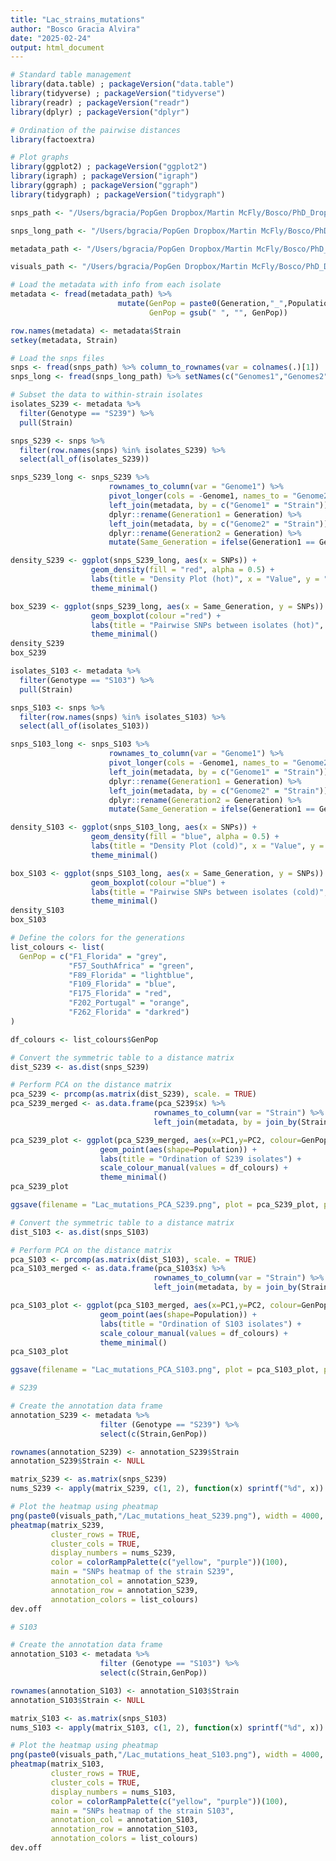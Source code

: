 ```yaml
---
title: "Lac_strains_mutations"
author: "Bosco Gracia Alvira"
date: "2025-02-24"
output: html_document
---
```


```r

# Standard table management
library(data.table) ; packageVersion("data.table")
library(tidyverse) ; packageVersion("tidyverse")
library(readr) ; packageVersion("readr")
library(dplyr) ; packageVersion("dplyr")

# Ordination of the pairwise distances
library(factoextra)

# Plot graphs
library(ggplot2) ; packageVersion("ggplot2")
library(igraph) ; packageVersion("igraph")
library(ggraph) ; packageVersion("ggraph")
library(tidygraph) ; packageVersion("tidygraph")

```


```r

snps_path <- "/Users/bgracia/PopGen Dropbox/Martin McFly/Bosco/PhD_Dropbox/Microbiome_pangenomic_analysis/data/Lactiplantibacillus_plantarum/Pangenomic_strains/snp-dists/pairwise_snps.tsv"

snps_long_path <- "/Users/bgracia/PopGen Dropbox/Martin McFly/Bosco/PhD_Dropbox/Microbiome_pangenomic_analysis/data/Lactiplantibacillus_plantarum/Pangenomic_strains/snp-dists/pairwise_snps_long.tsv"

metadata_path <- "/Users/bgracia/PopGen Dropbox/Martin McFly/Bosco/PhD_Dropbox/Microbiome_pangenomic_analysis/data/Lactiplantibacillus_plantarum/Pangenomic_strains/metadata.tsv"

visuals_path <- "/Users/bgracia/PopGen Dropbox/Martin McFly/Bosco/PhD_Dropbox/Microbiome_pangenomic_analysis/visuals"

```

```r

# Load the metadata with info from each isolate
metadata <- fread(metadata_path) %>% 
                        mutate(GenPop = paste0(Generation,"_",Population),
                               GenPop = gsub(" ", "", GenPop))

row.names(metadata) <- metadata$Strain
setkey(metadata, Strain)

# Load the snps files
snps <- fread(snps_path) %>% column_to_rownames(var = colnames(.)[1])
snps_long <- fread(snps_long_path) %>% setNames(c("Genomes1","Genomes2","SNPs"))

# Subset the data to within-strain isolates
isolates_S239 <- metadata %>%
  filter(Genotype == "S239") %>%
  pull(Strain)

snps_S239 <- snps %>%
  filter(row.names(snps) %in% isolates_S239) %>%
  select(all_of(isolates_S239))

snps_S239_long <- snps_S239 %>% 
                      rownames_to_column(var = "Genome1") %>% 
                      pivot_longer(cols = -Genome1, names_to = "Genome2", values_to = "SNPs") %>% 
                      left_join(metadata, by = c("Genome1" = "Strain")) %>%
                      dplyr::rename(Generation1 = Generation) %>% 
                      left_join(metadata, by = c("Genome2" = "Strain")) %>%
                      dplyr::rename(Generation2 = Generation) %>% 
                      mutate(Same_Generation = ifelse(Generation1 == Generation2, "Yes", "No"))

density_S239 <- ggplot(snps_S239_long, aes(x = SNPs)) +
                  geom_density(fill = "red", alpha = 0.5) +
                  labs(title = "Density Plot (hot)", x = "Value", y = "Density") +
                  theme_minimal()

box_S239 <- ggplot(snps_S239_long, aes(x = Same_Generation, y = SNPs)) +
                  geom_boxplot(colour ="red") +
                  labs(title = "Pairwise SNPs between isolates (hot)", x = "Same generation comparisons", y = "Pairwise SNPs") +
                  theme_minimal()
density_S239
box_S239

isolates_S103 <- metadata %>%
  filter(Genotype == "S103") %>%
  pull(Strain)

snps_S103 <- snps %>%
  filter(row.names(snps) %in% isolates_S103) %>%
  select(all_of(isolates_S103))

snps_S103_long <- snps_S103 %>% 
                      rownames_to_column(var = "Genome1") %>% 
                      pivot_longer(cols = -Genome1, names_to = "Genome2", values_to = "SNPs") %>% 
                      left_join(metadata, by = c("Genome1" = "Strain")) %>%
                      dplyr::rename(Generation1 = Generation) %>% 
                      left_join(metadata, by = c("Genome2" = "Strain")) %>%
                      dplyr::rename(Generation2 = Generation) %>% 
                      mutate(Same_Generation = ifelse(Generation1 == Generation2, "Yes", "No"))

density_S103 <- ggplot(snps_S103_long, aes(x = SNPs)) +
                  geom_density(fill = "blue", alpha = 0.5) +
                  labs(title = "Density Plot (cold)", x = "Value", y = "Density") +
                  theme_minimal()

box_S103 <- ggplot(snps_S103_long, aes(x = Same_Generation, y = SNPs)) +
                  geom_boxplot(colour ="blue") +
                  labs(title = "Pairwise SNPs between isolates (cold)", x = "Same generation comparisons", y = "Pairwise SNPs") +
                  theme_minimal()
density_S103
box_S103

```

```r

# Define the colors for the generations
list_colours <- list(
  GenPop = c("F1_Florida" = "grey",
             "F57_SouthAfrica" = "green",
             "F89_Florida" = "lightblue",
             "F109_Florida" = "blue",
             "F175_Florida" = "red",
             "F202_Portugal" = "orange",
             "F262_Florida" = "darkred")
)

df_colours <- list_colours$GenPop

# Convert the symmetric table to a distance matrix
dist_S239 <- as.dist(snps_S239)

# Perform PCA on the distance matrix
pca_S239 <- prcomp(as.matrix(dist_S239), scale. = TRUE)
pca_S239_merged <- as.data.frame(pca_S239$x) %>% 
                                rownames_to_column(var = "Strain") %>% 
                                left_join(metadata, by = join_by(Strain))

pca_S239_plot <- ggplot(pca_S239_merged, aes(x=PC1,y=PC2, colour=GenPop)) + 
                    geom_point(aes(shape=Population)) +
                    labs(title = "Ordination of S239 isolates") +
                    scale_colour_manual(values = df_colours) +
                    theme_minimal()
pca_S239_plot

ggsave(filename = "Lac_mutations_PCA_S239.png", plot = pca_S239_plot, path = visuals_path, width = 6, height = 4, dpi = 300)

# Convert the symmetric table to a distance matrix
dist_S103 <- as.dist(snps_S103)

# Perform PCA on the distance matrix
pca_S103 <- prcomp(as.matrix(dist_S103), scale. = TRUE)
pca_S103_merged <- as.data.frame(pca_S103$x) %>% 
                                rownames_to_column(var = "Strain") %>% 
                                left_join(metadata, by = join_by(Strain))

pca_S103_plot <- ggplot(pca_S103_merged, aes(x=PC1,y=PC2, colour=GenPop)) + 
                    geom_point(aes(shape=Population)) +
                    labs(title = "Ordination of S103 isolates") +
                    scale_colour_manual(values = df_colours) +
                    theme_minimal()
pca_S103_plot

ggsave(filename = "Lac_mutations_PCA_S103.png", plot = pca_S103_plot, path = visuals_path, width = 6, height = 4, dpi = 300)

```


```r
# S239

# Create the annotation data frame
annotation_S239 <- metadata %>% 
                    filter (Genotype == "S239") %>% 
                    select(c(Strain,GenPop))

rownames(annotation_S239) <- annotation_S239$Strain
annotation_S239$Strain <- NULL

matrix_S239 <- as.matrix(snps_S239)
nums_S239 <- apply(matrix_S239, c(1, 2), function(x) sprintf("%d", x))

# Plot the heatmap using pheatmap
png(paste0(visuals_path,"/Lac_mutations_heat_S239.png"), width = 4000, height = 3000, res = 300)
pheatmap(matrix_S239, 
         cluster_rows = TRUE, 
         cluster_cols = TRUE, 
         display_numbers = nums_S239, 
         color = colorRampPalette(c("yellow", "purple"))(100),
         main = "SNPs heatmap of the strain S239",
         annotation_col = annotation_S239,
         annotation_row = annotation_S239,
         annotation_colors = list_colours)
dev.off

# S103

# Create the annotation data frame
annotation_S103 <- metadata %>% 
                    filter (Genotype == "S103") %>% 
                    select(c(Strain,GenPop))

rownames(annotation_S103) <- annotation_S103$Strain
annotation_S103$Strain <- NULL

matrix_S103 <- as.matrix(snps_S103)
nums_S103 <- apply(matrix_S103, c(1, 2), function(x) sprintf("%d", x))

# Plot the heatmap using pheatmap
png(paste0(visuals_path,"/Lac_mutations_heat_S103.png"), width = 4000, height = 3000, res = 300)
pheatmap(matrix_S103,
         cluster_rows = TRUE,
         cluster_cols = TRUE,
         display_numbers = nums_S103, 
         color = colorRampPalette(c("yellow", "purple"))(100),
         main = "SNPs heatmap of the strain S103",
         annotation_col = annotation_S103,
         annotation_row = annotation_S103,
         annotation_colors = list_colours)
dev.off

```

```r





```



